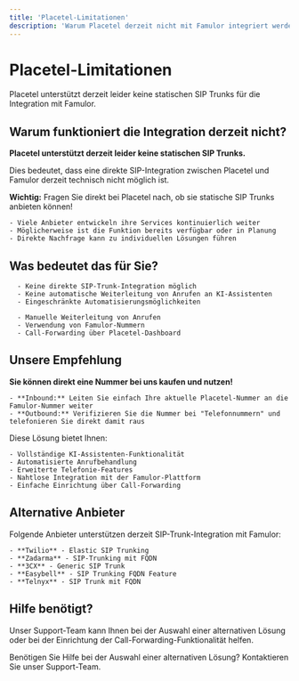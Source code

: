 ```yaml
---
title: 'Placetel-Limitationen'
description: 'Warum Placetel derzeit nicht mit Famulor integriert werden kann'
---
```


# Placetel-Limitationen

<Note>
  Placetel unterstützt derzeit leider keine statischen SIP Trunks für die Integration mit Famulor.
</Note>

## Warum funktioniert die Integration derzeit nicht?

<Card
  title="Aktuelle technische Limitation"
  icon="alert-triangle"
  color="red">
  **Placetel unterstützt derzeit leider keine statischen SIP Trunks.**
  
  Dies bedeutet, dass eine direkte SIP-Integration zwischen Placetel und Famulor derzeit technisch nicht möglich ist.
</Card>

<Card
  title="Direkt beim Anbieter nachfragen"
  icon="phone"
  color="blue">
  **Wichtig:** Fragen Sie direkt bei Placetel nach, ob sie statische SIP Trunks anbieten können!
  
  
    - Viele Anbieter entwickeln ihre Services kontinuierlich weiter
    - Möglicherweise ist die Funktion bereits verfügbar oder in Planung
    - Direkte Nachfrage kann zu individuellen Lösungen führen
  
</Card>

## Was bedeutet das für Sie?

<CardGroup cols={2}>
  <Card
    title="Eingeschränkte Funktionalität"
    icon="phone-x"
    color="orange">
    
      - Keine direkte SIP-Trunk-Integration möglich
      - Keine automatische Weiterleitung von Anrufen an KI-Assistenten
      - Eingeschränkte Automatisierungsmöglichkeiten
    
  </Card>
  
  <Card
    title="Alternative Lösungen"
    icon="lightbulb"
    color="blue">
    
      - Manuelle Weiterleitung von Anrufen
      - Verwendung von Famulor-Nummern
      - Call-Forwarding über Placetel-Dashboard
    
  </Card>
</CardGroup>

## Unsere Empfehlung

<Card
  title="Einfache Alternative"
  icon="star"
  color="green">
  **Sie können direkt eine Nummer bei uns kaufen und nutzen!**
  
  
    - **Inbound:** Leiten Sie einfach Ihre aktuelle Placetel-Nummer an die Famulor-Nummer weiter
    - **Outbound:** Verifizieren Sie die Nummer bei "Telefonnummern" und telefonieren Sie direkt damit raus
  
  
  Diese Lösung bietet Ihnen:
  
  
    - Vollständige KI-Assistenten-Funktionalität
    - Automatisierte Anrufbehandlung
    - Erweiterte Telefonie-Features
    - Nahtlose Integration mit der Famulor-Plattform
    - Einfache Einrichtung über Call-Forwarding
  
</Card>

## Alternative Anbieter

<Card
  title="Unterstützte Anbieter"
  icon="check-circle"
  color="blue">
  Folgende Anbieter unterstützen derzeit SIP-Trunk-Integration mit Famulor:
  
  
    - **Twilio** - Elastic SIP Trunking
    - **Zadarma** - SIP-Trunking mit FQDN
    - **3CX** - Generic SIP Trunk
    - **Easybell** - SIP Trunking FQDN Feature
    - **Telnyx** - SIP Trunk mit FQDN
  
</Card>

## Hilfe benötigt?

<Tip>
  Unser Support-Team kann Ihnen bei der Auswahl einer alternativen Lösung oder bei der Einrichtung der Call-Forwarding-Funktionalität helfen.
</Tip>

<Card
  title="Support kontaktieren"
  icon="headphones"
  color="blue"
  href="https://famulor.de/support">
  Benötigen Sie Hilfe bei der Auswahl einer alternativen Lösung? Kontaktieren Sie unser Support-Team.
</Card>
